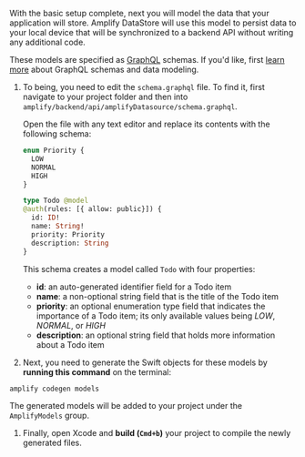With the basic setup complete, next you will model the data that your application will store. Amplify DataStore will use this model to persist data to your local device that will be synchronized to a backend API without writing any additional code. 

These models are specified as [GraphQL](http://graphql.org/) schemas. If you'd like, first [learn more](/cli/graphql/overview) about GraphQL schemas and data modeling.

1. To being, you need to edit the `schema.graphql` file. To find it, first navigate to your project folder and then into `amplify/backend/api/amplifyDatasource/schema.graphql`. 

    Open the file with any text editor and  replace its contents with the following schema:

    ```graphql
    enum Priority {
      LOW
      NORMAL
      HIGH
    }

    type Todo @model
    @auth(rules: [{ allow: public}]) {
      id: ID!
      name: String!
      priority: Priority
      description: String
    }
    ```

    This schema creates a model called `Todo` with four properties:

    - **id**: an auto-generated identifier field for a Todo item
    - **name**: a non-optional string field that is the title of the Todo item
    - **priority**: an optional enumeration type field that indicates the importance of a Todo item; its only available values being *LOW*, *NORMAL*, or *HIGH*
    - **description**: an optional string field that holds more information about a Todo item

1. Next, you need to generate the Swift objects for these models by **running this command** on the terminal:

  ```bash
  amplify codegen models
  ```

  The generated models will be added to your project under the `AmplifyModels` group.

1. Finally, open Xcode and **build (`Cmd+b`)** your project to compile the newly generated files.
